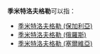 '''季米特洛夫格勒'''可以指：
* [[季米特洛夫格勒_(保加利亞)|季米特洛夫格勒 (保加利亞)]]
* [[季米特洛夫格勒_(俄羅斯)|季米特洛夫格勒 (俄羅斯)]]
* [[季米特洛夫格勒_(塞爾維亞)|季米特洛夫格勒 (塞爾維亞)]]

{{Disambiguation|J|Cat=七字地名译名消歧义}}